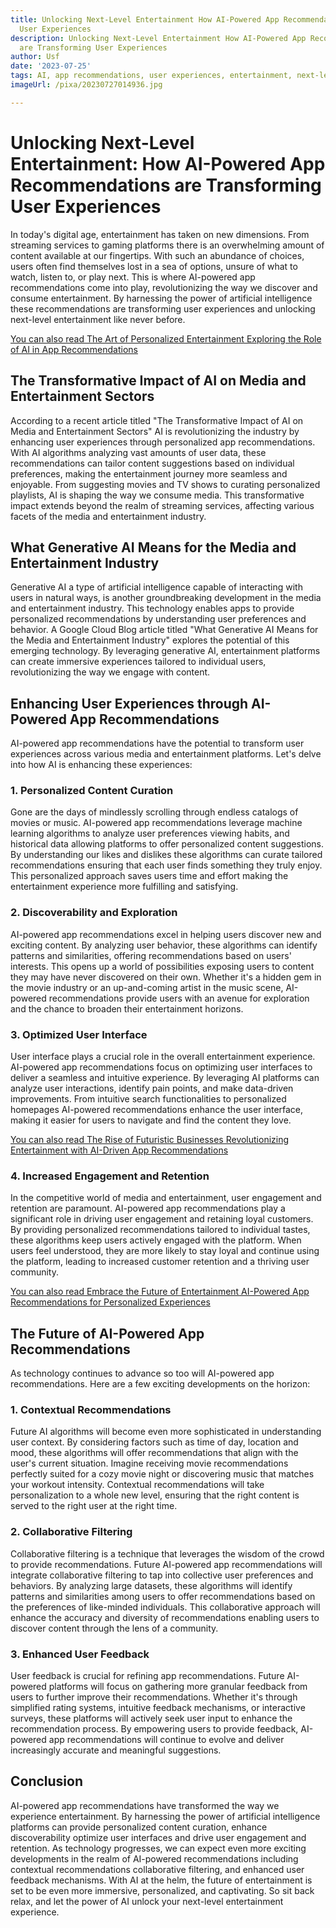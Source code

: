 ```yaml
---
title: Unlocking Next-Level Entertainment How AI-Powered App Recommendations are Transforming
  User Experiences
description: Unlocking Next-Level Entertainment How AI-Powered App Recommendations
  are Transforming User Experiences
author: Usf
date: '2023-07-25'
tags: AI, app recommendations, user experiences, entertainment, next-level, transforming
imageUrl: /pixa/20230727014936.jpg

---
```

# Unlocking Next-Level Entertainment: How AI-Powered App Recommendations  are Transforming User Experiences

In today's digital  age, entertainment has taken on new dimensions. From streaming services to gaming platforms  there is an overwhelming  amount of content available at our fingertips.  With such an abundance of choices, users often find themselves  lost in a sea of options, unsure of what to watch, listen to,  or play next. This is where AI-powered  app recommendations come into play, revolutionizing the way we discover and consume entertainment. By  harnessing the power of artificial intelligence these recommendations are transforming user experiences and unlocking next-level entertainment like never before.

[You can also read The Art of Personalized Entertainment Exploring the Role of AI in App  Recommendations](The%20Art%20of%20Personalized%20Entertainment%20Exploring%20the%20Role%20of%20AI%20in%20App%20Recommendations)


## The Transformative Impact of AI on Media and Entertainment Sectors

According to a  recent article titled "The Transformative  Impact of  AI on  Media and Entertainment Sectors" AI is revolutionizing the industry by  enhancing user experiences  through personalized app recommendations. With AI algorithms  analyzing  vast amounts of  user data, these  recommendations can tailor content suggestions based on individual preferences, making the entertainment journey more seamless  and enjoyable. From suggesting movies and TV shows to  curating personalized playlists, AI is shaping the way we consume media. This transformative impact extends beyond the realm of streaming services, affecting various facets of the media and entertainment industry.

## What Generative AI Means for the Media and Entertainment Industry

Generative AI a type of artificial intelligence capable of interacting with users in natural ways, is another groundbreaking  development in the media and entertainment industry. This technology enables apps to provide personalized recommendations by understanding user preferences and behavior. A Google Cloud Blog article titled "What Generative AI Means for the Media and Entertainment Industry" explores the potential of this  emerging technology. By leveraging generative AI, entertainment platforms can create immersive experiences tailored to individual  users, revolutionizing  the way we engage with content.

## Enhancing User Experiences through AI-Powered App Recommendations

AI-powered app recommendations have the potential to transform user  experiences across various media and entertainment platforms. Let's delve into how AI is enhancing  these experiences:

### 1. Personalized  Content Curation

Gone are the  days of mindlessly scrolling through  endless catalogs of movies or music. AI-powered app  recommendations leverage machine learning algorithms to analyze user preferences viewing habits, and historical data allowing platforms to offer  personalized content suggestions. By understanding our likes and dislikes these algorithms  can  curate tailored recommendations ensuring that each user finds something they truly  enjoy.  This personalized approach saves users time and effort making the entertainment experience more fulfilling and satisfying.

### 2. Discoverability  and Exploration

AI-powered app recommendations excel  in helping users discover  new and exciting content. By analyzing user behavior, these algorithms can identify  patterns and similarities, offering recommendations based on users' interests. This opens up a world of possibilities exposing users to content they may have never discovered on their own. Whether  it's a hidden  gem in the movie industry or an up-and-coming artist  in the  music scene, AI-powered recommendations provide users with an avenue for exploration and the chance to broaden their entertainment horizons.

### 3. Optimized User Interface

User interface plays  a crucial role in the overall entertainment  experience. AI-powered app recommendations focus on  optimizing user interfaces to deliver a seamless  and intuitive experience. By leveraging AI platforms can analyze user interactions, identify pain points, and make data-driven improvements. From  intuitive search functionalities to personalized homepages AI-powered recommendations enhance the user interface, making it easier for users to navigate and find the content they love.

[You can also read The Rise  of Futuristic Businesses Revolutionizing Entertainment  with AI-Driven App Recommendations](The%20Rise%20of%20Futuristic%20Businesses%20Revolutionizing%20Entertainment%20with%20AI-Driven%20App%20Recommendations)


### 4. Increased Engagement and Retention

In the competitive  world  of media and entertainment, user engagement and retention are paramount. AI-powered app  recommendations play a significant role in driving user engagement and retaining loyal customers. By providing personalized  recommendations tailored to individual tastes, these algorithms keep users actively engaged with the platform. When users feel understood, they are more likely to stay loyal and continue using the platform,  leading to increased customer  retention and a thriving user community.

[You  can also read Embrace the Future of Entertainment AI-Powered App Recommendations for Personalized Experiences](Embrace%20the%20Future%20of%20Entertainment%20AI-Powered%20App%20Recommendations%20for%20Personalized%20Experiences)


## The Future of AI-Powered App Recommendations

As technology continues to advance so too will AI-powered app recommendations. Here are a few exciting  developments  on the horizon:

### 1. Contextual Recommendations

Future AI algorithms will become  even more sophisticated  in understanding user context.  By considering factors such as time  of day, location and mood, these  algorithms will offer  recommendations that align with the user's current situation. Imagine  receiving movie  recommendations perfectly suited for a cozy  movie night or discovering music  that matches your workout intensity. Contextual recommendations will take personalization  to a  whole new level, ensuring that the right  content is served  to the right user at the right time.

### 2. Collaborative Filtering

Collaborative filtering is a technique that leverages the wisdom of  the crowd to provide recommendations. Future AI-powered app recommendations will integrate collaborative filtering to tap into collective user  preferences and behaviors. By analyzing large  datasets, these algorithms will identify patterns and similarities among users to offer recommendations  based on  the preferences of  like-minded individuals. This collaborative approach will enhance the accuracy and diversity of recommendations enabling users to  discover content through the lens of  a community.

### 3. Enhanced User Feedback

User feedback is crucial for refining app recommendations. Future AI-powered platforms will focus on gathering more granular feedback from  users  to further improve their recommendations.  Whether it's  through simplified rating systems, intuitive feedback mechanisms, or interactive surveys,  these platforms will actively seek  user input  to enhance the recommendation process. By empowering  users to provide feedback, AI-powered app recommendations will continue to evolve and deliver increasingly accurate and meaningful suggestions.

## Conclusion

AI-powered app recommendations have transformed the way  we experience  entertainment. By  harnessing the power of artificial intelligence  platforms can provide personalized content curation, enhance discoverability optimize user interfaces and drive user engagement and retention. As technology progresses, we can expect  even more exciting developments in the realm of AI-powered recommendations including contextual recommendations collaborative  filtering, and  enhanced user feedback mechanisms.  With AI at  the helm, the future of entertainment is set to be even more immersive, personalized, and captivating. So sit back relax,  and let the power of AI  unlock your next-level entertainment experience.